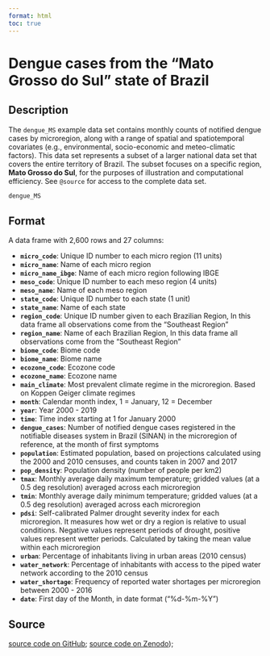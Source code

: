 ```yaml
---
format: html
toc: true
---
```


# Dengue cases from the "Mato Grosso do Sul" state of Brazil

## Description

The `dengue_MS` example data set contains monthly counts of notified dengue cases by microregion, along with a range of spatial and spatiotemporal covariates (e.g., environmental, socio-economic and meteo-climatic factors). This data set represents a subset of a larger national data set that covers the entire territory of Brazil. The subset focuses on a specific region, **Mato Grosso do Sul**, for the purposes of illustration and computational efficiency. See `@source` for access to the complete data set.

```r
dengue_MS
```

## Format

A data frame with 2,600 rows and 27 columns:

- **`micro_code`**: Unique ID number to each micro region (11 units)
- **`micro_name`**: Name of each micro region
- **`micro_name_ibge`**: Name of each micro region following IBGE
- **`meso_code`**: Unique ID number to each meso region (4 units)
- **`meso_name`**: Name of each meso region
- **`state_code`**: Unique ID number to each state (1 unit)
- **`state_name`**: Name of each state
- **`region_code`**: Unique ID number given to each Brazilian Region, In this data frame all observations come from the "Southeast Region"
- **`region_name`**: Name of each Brazilian Region, In this data frame all observations come from the "Southeast Region"
- **`biome_code`**: Biome code
- **`biome_name`**: Biome name
- **`ecozone_code`**: Ecozone code
- **`ecozone_name`**: Ecozone name
- **`main_climate`**: Most prevalent climate regime in the microregion. Based on Koppen Geiger climate regimes
- **`month`**: Calendar month index, 1 = January, 12 = December
- **`year`**: Year 2000 - 2019
- **`time`**: Time index starting at 1 for January 2000
- **`dengue_cases`**: Number of notified dengue cases registered in the notifiable diseases system in Brazil (SINAN) in the microregion of reference, at the month of first symptoms
- **`population`**: Estimated population, based on projections calculated using the 2000 and 2010 censuses, and counts taken in 2007 and 2017
- **`pop_density`**: Population density (number of people per km2)
- **`tmax`**: Monthly average daily maximum temperature; gridded values (at a 0.5 deg resolution) averaged across each microregion
- **`tmin`**: Monthly average daily minimum temperature; gridded values (at a 0.5 deg resolution) averaged across each microregion
- **`pdsi`**: Self-calibrated Palmer drought severity index for each microregion. It measures how wet or dry a region is relative to usual conditions. Negative values represent periods of drought, positive values represent wetter periods. Calculated by taking the mean value within each microregion
- **`urban`**: Percentage of inhabitants living in urban areas (2010 census)
- **`water_network`**: Percentage of inhabitants with access to the piped water network according to the 2010 census
- **`water_shortage`**: Frequency of reported water shortages per microregion between 2000 - 2016
- **`date`**: First day of the Month, in date format ("%d-%m-%Y")

## Source

[source code on GitHub](https://github.com/drrachellowe/hydromet_dengue); [source code on Zenodo](http://doi.org/10.5281/zenodo.4632205));
